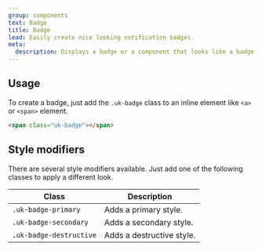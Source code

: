 ```yaml
---
group: components
text: Badge
title: Badge
lead: Easily create nice looking notification badges.
meta:
  description: Displays a badge or a component that looks like a badge.
---
```



## Usage

To create a badge, just add the `.uk-badge` class to an inline element like `<a>` or `<span>` element.

```html
<span class="uk-badge"></span>
```

<Snippet component="badge.basic" />

## Style modifiers

There are several style modifiers available. Just add one of the following classes to apply a different look.

| Class                   | Description               |
| ----------------------- | ------------------------- |
| `.uk-badge-primary`     | Adds a primary style.     |
| `.uk-badge-secondary`   | Adds a secondary style.   |
| `.uk-badge-destructive` | Adds a destructive style. |

<Snippet component="badge.style" />
